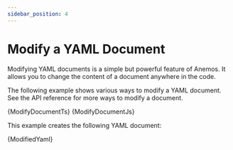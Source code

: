 ```yaml
---
sidebar_position: 4
---
```




# Modify a YAML Document

Modifying YAML documents is a simple but powerful feature of Anemos. It allows you to change the content of a document
anywhere in the code.

The following example shows various ways to modify a YAML document. See the API reference for more ways to modify a document.

<Tabs groupId='language'>
  <TabItem value="typescript" label="TypeScript">
    <CodeBlock language="typescript" title="index.ts" showLineNumbers>
        {ModifyDocumentTs}
    </CodeBlock>
  </TabItem>

  <TabItem value="javascript" label="JavaScript">
    <CodeBlock language="javascript" title="index.js" showLineNumbers>
        {ModifyDocumentJs}
    </CodeBlock>
  </TabItem>
</Tabs>

This example creates the following YAML document:

<CodeBlock title="modified.yaml" language="yaml" showLineNumbers>
    {ModifiedYaml}
</CodeBlock>
